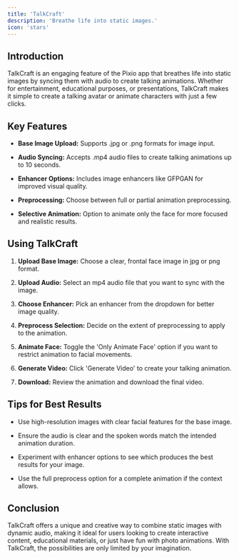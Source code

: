 ```yaml
---
title: 'TalkCraft'
description: 'Breathe life into static images.'
icon: 'stars'
---
```


**Introduction**
----------------

TalkCraft is an engaging feature of the Pixio app that breathes life into static images by syncing them with audio to create talking animations. Whether for entertainment, educational purposes, or presentations, TalkCraft makes it simple to create a talking avatar or animate characters with just a few clicks. 

**Key Features**
----------------

*   **Base Image Upload:** Supports .jpg or .png formats for image input.
    
*   **Audio Syncing:** Accepts .mp4 audio files to create talking animations up to 10 seconds.
    
*   **Enhancer Options:** Includes image enhancers like GFPGAN for improved visual quality.
    
*   **Preprocessing:** Choose between full or partial animation preprocessing.
    
*   **Selective Animation:** Option to animate only the face for more focused and realistic results.
    

**Using TalkCraft**
-------------------

1.  **Upload Base Image:** Choose a clear, frontal face image in jpg or png format.
    
2.  **Upload Audio:** Select an mp4 audio file that you want to sync with the image.
    
3.  **Choose Enhancer:** Pick an enhancer from the dropdown for better image quality.
    
4.  **Preprocess Selection:** Decide on the extent of preprocessing to apply to the animation.
    
5.  **Animate Face:** Toggle the 'Only Animate Face' option if you want to restrict animation to facial movements.
    
6.  **Generate Video:** Click 'Generate Video' to create your talking animation.
    
7.  **Download:** Review the animation and download the final video.
    

**Tips for Best Results**
-------------------------

*   Use high-resolution images with clear facial features for the base image.
    
*   Ensure the audio is clear and the spoken words match the intended animation duration.
    
*   Experiment with enhancer options to see which produces the best results for your image.
    
*   Use the full preprocess option for a complete animation if the context allows.
    

**Conclusion**
--------------

TalkCraft offers a unique and creative way to combine static images with dynamic audio, making it ideal for users looking to create interactive content, educational materials, or just have fun with photo animations. With TalkCraft, the possibilities are only limited by your imagination.